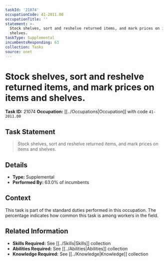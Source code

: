 ```yaml
---
taskId: '21074'
occupationCode: 41-2011.00
occupationTitle: ''
statement: >-
  Stock shelves, sort and reshelve returned items, and mark prices on items and
  shelves.
taskType: Supplemental
incumbentsResponding: 63
collection: Tasks
source: onet
---
```

# Stock shelves, sort and reshelve returned items, and mark prices on items and shelves.

**Task ID:** 21074
**Occupation:** [[../Occupations|Occupation]] with code `41-2011.00`

## Task Statement

> Stock shelves, sort and reshelve returned items, and mark prices on items and shelves.

## Details

- **Type:** Supplemental
- **Performed By:** 63.0% of incumbents

## Context

This task is part of the standard duties performed in this occupation. The percentage indicates how common this task is among workers in the field.

## Related Information

- **Skills Required:** See [[../Skills|Skills]] collection
- **Abilities Required:** See [[../Abilities|Abilities]] collection
- **Knowledge Required:** See [[../Knowledge|Knowledge]] collection
